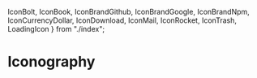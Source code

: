 
  IconBolt,
  IconBook,
  IconBrandGithub,
  IconBrandGoogle,
  IconBrandNpm,
  IconCurrencyDollar,
  IconDownload,
  IconMail,
  IconRocket,
  IconTrash,
  LoadingIcon
} from "./index";

<Meta title="Components/Icons" />

# Iconography

<IconGallery>
  <IconItem name="Google">
    <GoogleIcon className="h-5 w-5" />
  </IconItem>
  <IconItem name="Loading">
    <LoadingIcon className="h-5 w-5" />
  </IconItem>

  <IconItem name="Mail">
    <IconMail className="h-5 w-5" />
  </IconItem>
  <IconItem name="Bolt">
    <IconBolt className="h-5 w-5" />
  </IconItem>
  <IconItem name="Trash">
    <IconTrash className="h-5 w-5" />
  </IconItem>
  <IconItem name="BrandGoogle">
    <IconBrandGoogle className="h-5 w-5" />
  </IconItem>
  <IconItem name="CurrencyDollar">
    <IconCurrencyDollar className="h-5 w-5" />
  </IconItem>
  <IconItem name="Download">
    <IconDownload className="h-5 w-5" />
  </IconItem>
  <IconItem name="IconBook">
    <IconBook className="h-5 w-5" />
  </IconItem>
  <IconItem name="BrandNpm">
    <IconBrandNpm className="h-5 w-5" />
  </IconItem>
  <IconItem name="BrandGithub">
    <IconBrandGithub className="h-5 w-5" />
  </IconItem>
  <IconItem name="Rocket">
    <IconRocket className="h-5 w-5" />
  </IconItem>
</IconGallery>
